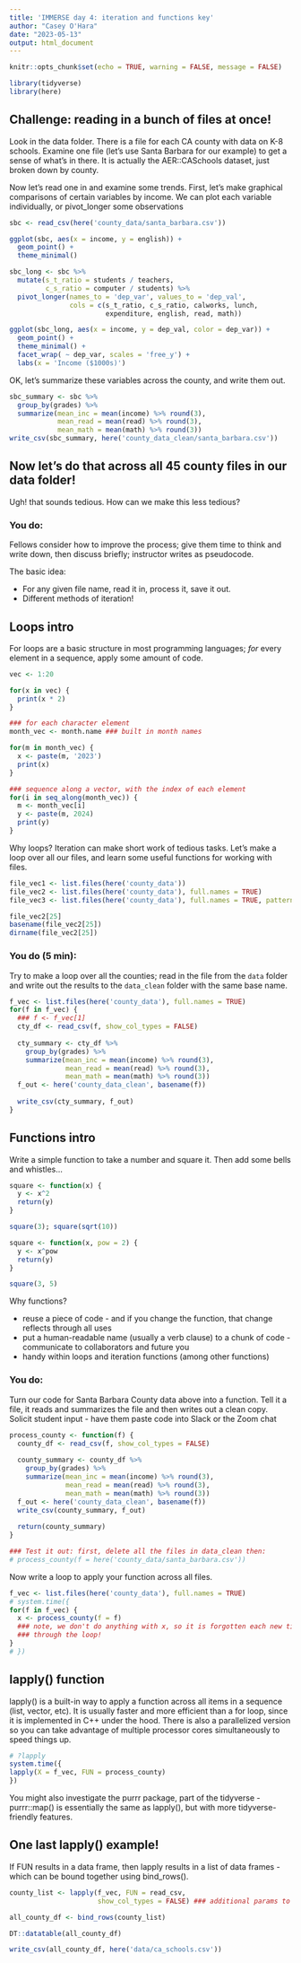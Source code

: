 ```yaml
---
title: 'IMMERSE day 4: iteration and functions key'
author: "Casey O'Hara"
date: "2023-05-13"
output: html_document
---
```


```r
knitr::opts_chunk$set(echo = TRUE, warning = FALSE, message = FALSE)
```

```r
library(tidyverse)
library(here)
```

## Challenge: reading in a bunch of files at once!

Look in the data folder.  There is a file for each CA county with data on K-8 schools.  Examine one file (let's use Santa Barbara for our example) to get a sense of what's in there.  It is actually the AER::CASchools dataset, just broken down by county.

Now let's read one in and examine some trends.  First, let's make graphical comparisons of certain variables by income.  We can plot each variable individually, or pivot_longer some observations

```r
sbc <- read_csv(here('county_data/santa_barbara.csv'))

ggplot(sbc, aes(x = income, y = english)) +
  geom_point() +
  theme_minimal()

sbc_long <- sbc %>%
  mutate(s_t_ratio = students / teachers,
         c_s_ratio = computer / students) %>%
  pivot_longer(names_to = 'dep_var', values_to = 'dep_val', 
               cols = c(s_t_ratio, c_s_ratio, calworks, lunch, 
                        expenditure, english, read, math))

ggplot(sbc_long, aes(x = income, y = dep_val, color = dep_var)) +
  geom_point() +
  theme_minimal() +
  facet_wrap( ~ dep_var, scales = 'free_y') +
  labs(x = 'Income ($1000s)')
```

OK, let's summarize these variables across the county, and write them out.

```r
sbc_summary <- sbc %>%
  group_by(grades) %>%
  summarize(mean_inc = mean(income) %>% round(3),
            mean_read = mean(read) %>% round(3),
            mean_math = mean(math) %>% round(3))
write_csv(sbc_summary, here('county_data_clean/santa_barbara.csv'))
```

## Now let's do that across all 45 county files in our data folder!

Ugh!  that sounds tedious.  How can we make this less tedious?  

### You do:

Fellows consider how to improve the process; give them time to think and write down, then discuss briefly; instructor writes as pseudocode.  

The basic idea:

- For any given file name, read it in, process it, save it out.
- Different methods of iteration!

## Loops intro

For loops are a basic structure in most programming languages; *for* every element in a sequence, apply some amount of code.

```r
vec <- 1:20

for(x in vec) {
  print(x * 2)
}

### for each character element
month_vec <- month.name ### built in month names

for(m in month_vec) {
  x <- paste(m, '2023')
  print(x)
}

### sequence along a vector, with the index of each element
for(i in seq_along(month_vec)) {
  m <- month_vec[i]
  y <- paste(m, 2024)
  print(y)
}
```

Why loops?  Iteration can make short work of tedious tasks.  Let's make a loop over all our files, and learn some useful functions for working with files.

```r
file_vec1 <- list.files(here('county_data'))
file_vec2 <- list.files(here('county_data'), full.names = TRUE)
file_vec3 <- list.files(here('county_data'), full.names = TRUE, pattern = '.csv')

file_vec2[25]
basename(file_vec2[25])
dirname(file_vec2[25])
```
### You do (5 min):

Try to make a loop over all the counties; read in the file from the `data` folder and write out the results to the `data_clean` folder with the same base name.

```r
f_vec <- list.files(here('county_data'), full.names = TRUE)
for(f in f_vec) {
  ### f <- f_vec[1]
  cty_df <- read_csv(f, show_col_types = FALSE)
  
  cty_summary <- cty_df %>%
    group_by(grades) %>%
    summarize(mean_inc = mean(income) %>% round(3),
              mean_read = mean(read) %>% round(3),
              mean_math = mean(math) %>% round(3))
  f_out <- here('county_data_clean', basename(f))
  
  write_csv(cty_summary, f_out)
}
```

## Functions intro

Write a simple function to take a number and square it.  Then add some bells and whistles...

```r
square <- function(x) {
  y <- x^2
  return(y)
}

square(3); square(sqrt(10))

square <- function(x, pow = 2) {
  y <- x^pow
  return(y)
}

square(3, 5)
```

Why functions?

- reuse a piece of code - and if you change the function, that change reflects through all uses
- put a human-readable name (usually a verb clause) to a chunk of code - communicate to collaborators and future you
- handy within loops and iteration functions (among other functions)

### You do:

Turn our code for Santa Barbara County data above into a function.  Tell it a file, it reads and summarizes the file and then writes out a clean copy.  Solicit student input - have them paste code into Slack or the Zoom chat

```r
process_county <- function(f) {
  county_df <- read_csv(f, show_col_types = FALSE)
  
  county_summary <- county_df %>%
    group_by(grades) %>%
    summarize(mean_inc = mean(income) %>% round(3),
              mean_read = mean(read) %>% round(3),
              mean_math = mean(math) %>% round(3))
  f_out <- here('county_data_clean', basename(f))
  write_csv(county_summary, f_out)
  
  return(county_summary)
}

### Test it out: first, delete all the files in data_clean then:
# process_county(f = here('county_data/santa_barbara.csv'))
```

Now write a loop to apply your function across all files.

```r
f_vec <- list.files(here('county_data'), full.names = TRUE)
# system.time({
for(f in f_vec) {
  x <- process_county(f = f) 
  ### note, we don't do anything with x, so it is forgotten each new time 
  ### through the loop!
}
# })
```

## lapply() function

lapply() is a built-in way to apply a function across all items in a sequence (list, vector, etc).  It is usually faster and more efficient than a for loop, since it is implemented in C++ under the hood.  There is also a parallelized version so you can take advantage of multiple processor cores simultaneously to speed things up.

```r
# ?lapply
system.time({
lapply(X = f_vec, FUN = process_county)
})
```

You might also investigate the purrr package, part of the tidyverse - purrr::map() is essentially the same as lapply(), but with more tidyverse-friendly features.

## One last lapply() example!

If FUN results in a data frame, then lapply results in a list of data frames - which can be bound together using bind_rows().

```r
county_list <- lapply(f_vec, FUN = read_csv, 
                      show_col_types = FALSE) ### additional params to FUN

all_county_df <- bind_rows(county_list)

DT::datatable(all_county_df)

write_csv(all_county_df, here('data/ca_schools.csv'))
```



